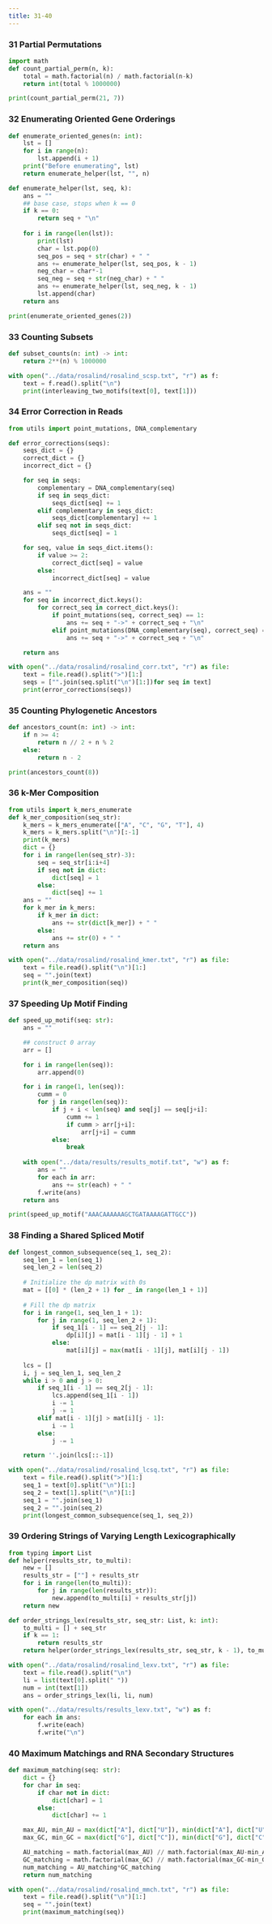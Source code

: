 ---
title: 31-40
---

### 31 Partial Permutations
```{python}
import math
def count_partial_perm(n, k):
    total = math.factorial(n) / math.factorial(n-k)
    return int(total % 1000000)
```

```{python}
print(count_partial_perm(21, 7))
```


### 32 Enumerating Oriented Gene Orderings

```{python}
def enumerate_oriented_genes(n: int):
    lst = []
    for i in range(n):
        lst.append(i + 1)
    print("Before enumerating", lst)
    return enumerate_helper(lst, "", n)

def enumerate_helper(lst, seq, k):
    ans = ""
    ## base case, stops when k == 0
    if k == 0:
        return seq + "\n"
    
    for i in range(len(lst)):
        print(lst)
        char = lst.pop(0)
        seq_pos = seq + str(char) + " "
        ans += enumerate_helper(lst, seq_pos, k - 1)
        neg_char = char*-1
        seq_neg = seq + str(neg_char) + " "
        ans += enumerate_helper(lst, seq_neg, k - 1)
        lst.append(char)
    return ans
```

```{python}
print(enumerate_oriented_genes(2))
```

### 33 Counting Subsets

```{python}
def subset_counts(n: int) -> int:
    return 2**(n) % 1000000
```

```{python}
with open("../data/rosalind/rosalind_scsp.txt", "r") as f:
    text = f.read().split("\n")
    print(interleaving_two_motifs(text[0], text[1]))
```

### 34 Error Correction in Reads

```{python}
from utils import point_mutations, DNA_complementary

def error_corrections(seqs):
    seqs_dict = {}
    correct_dict = {}
    incorrect_dict = {}

    for seq in seqs:
        complementary = DNA_complementary(seq)
        if seq in seqs_dict:
            seqs_dict[seq] += 1
        elif complementary in seqs_dict:
            seqs_dict[complementary] += 1
        elif seq not in seqs_dict:
            seqs_dict[seq] = 1

    for seq, value in seqs_dict.items():
        if value >= 2:
            correct_dict[seq] = value
        else:
            incorrect_dict[seq] = value

    ans = ""
    for seq in incorrect_dict.keys():
        for correct_seq in correct_dict.keys():
            if point_mutations(seq, correct_seq) == 1:
                ans += seq + "->" + correct_seq + "\n"
            elif point_mutations(DNA_complementary(seq), correct_seq) == 1:
                ans += seq + "->" + correct_seq + "\n"

    return ans
```

```{python}
with open("../data/rosalind/rosalind_corr.txt", "r") as file:
    text = file.read().split(">")[1:]
    seqs = ["".join(seq.split("\n")[1:])for seq in text]
    print(error_corrections(seqs))
```

### 35 Counting Phylogenetic Ancestors

```{python}
def ancestors_count(n: int) -> int:
    if n >= 4:
        return n // 2 + n % 2
    else:
        return n - 2
```

```{python}
print(ancestors_count(8))
```

### 36 k-Mer Composition

```{python}
from utils import k_mers_enumerate
def k_mer_composition(seq_str):
    k_mers = k_mers_enumerate(["A", "C", "G", "T"], 4)
    k_mers = k_mers.split("\n")[:-1]
    print(k_mers)
    dict = {}
    for i in range(len(seq_str)-3):
        seq = seq_str[i:i+4]
        if seq not in dict:
            dict[seq] = 1
        else:
            dict[seq] += 1
    ans = ""
    for k_mer in k_mers:
        if k_mer in dict:
            ans += str(dict[k_mer]) + " "
        else:
            ans += str(0) + " "
    return ans
```

```{python}
with open("../data/rosalind/rosalind_kmer.txt", "r") as file:
    text = file.read().split("\n")[1:]
    seq = "".join(text)
    print(k_mer_composition(seq))
```

### 37 Speeding Up Motif Finding

```{python}
def speed_up_motif(seq: str):
    ans = ""

    ## construct 0 array
    arr = []

    for i in range(len(seq)):
        arr.append(0)

    for i in range(1, len(seq)):
        cumm = 0
        for j in range(len(seq)):
            if j + i < len(seq) and seq[j] == seq[j+i]:
                cumm += 1
                if cumm > arr[j+i]:
                    arr[j+i] = cumm
            else:
                break
    
    with open("../data/results/results_motif.txt", "w") as f:
        ans = ""
        for each in arr:
            ans += str(each) + " "
        f.write(ans)
    return ans
```

```{python}
print(speed_up_motif("AAACAAAAAAGCTGATAAAAGATTGCC"))
```

### 38 Finding a Shared Spliced Motif

```{python}
def longest_common_subsequence(seq_1, seq_2):
    seq_len_1 = len(seq_1)
    seq_len_2 = len(seq_2)
    
    # Initialize the dp matrix with 0s
    mat = [[0] * (len_2 + 1) for _ in range(len_1 + 1)]
    
    # Fill the dp matrix
    for i in range(1, seq_len_1 + 1):
        for j in range(1, seq_len_2 + 1):
            if seq_1[i - 1] == seq_2[j - 1]:
                dp[i][j] = mat[i - 1][j - 1] + 1
            else:
                mat[i][j] = max(mat[i - 1][j], mat[i][j - 1])
    
    lcs = []
    i, j = seq_len_1, seq_len_2
    while i > 0 and j > 0:
        if seq_1[i - 1] == seq_2[j - 1]:
            lcs.append(seq_1[i - 1])
            i -= 1
            j -= 1
        elif mat[i - 1][j] > mat[i][j - 1]:
            i -= 1
        else:
            j -= 1

    return ''.join(lcs[::-1])
```

```{python}
with open("../data/rosalind/rosalind_lcsq.txt", "r") as file:
    text = file.read().split(">")[1:]
    seq_1 = text[0].split("\n")[1:]
    seq_2 = text[1].split("\n")[1:]
    seq_1 = "".join(seq_1)
    seq_2 = "".join(seq_2)
    print(longest_common_subsequence(seq_1, seq_2))
```

### 39 Ordering Strings of Varying Length Lexicographically

```{python}
from typing import List
def helper(results_str, to_multi):
    new = []
    results_str = [""] + results_str
    for i in range(len(to_multi)):
        for j in range(len(results_str)):
            new.append(to_multi[i] + results_str[j])
    return new

def order_strings_lex(results_str, seq_str: List, k: int):
    to_multi = [] + seq_str
    if k == 1:
        return results_str    
    return helper(order_strings_lex(results_str, seq_str, k - 1), to_multi)
```


```{python}
with open("../data/rosalind/rosalind_lexv.txt", "r") as file:
    text = file.read().split("\n")
    li = list(text[0].split(" "))
    num = int(text[1])
    ans = order_strings_lex(li, li, num)

with open("../data/results/results_lexv.txt", "w") as f:
    for each in ans:
        f.write(each)
        f.write("\n")
```


### 40 Maximum Matchings and RNA Secondary Structures

```{python}
def maximum_matching(seq: str):
    dict = {}
    for char in seq:
        if char not in dict:
            dict[char] = 1
        else:
            dict[char] += 1

    max_AU, min_AU = max(dict["A"], dict["U"]), min(dict["A"], dict["U"])
    max_GC, min_GC = max(dict["G"], dict["C"]), min(dict["G"], dict["C"])

    AU_matching = math.factorial(max_AU) // math.factorial(max_AU-min_AU)
    GC_matching = math.factorial(max_GC) // math.factorial(max_GC-min_GC)
    num_matching = AU_matching*GC_matching
    return num_matching
```

```{python}

with open("../data/rosalind/rosalind_mmch.txt", "r") as file:
    text = file.read().split("\n")[1:]
    seq = "".join(text)
    print(maximum_matching(seq))
```